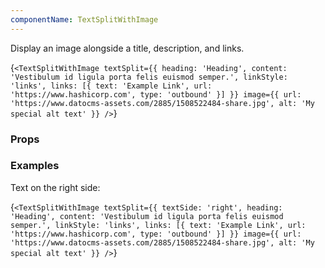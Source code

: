 ```yaml
---
componentName: TextSplitWithImage
---
```


Display an image alongside a title, description, and links.

<LiveComponent>{`<TextSplitWithImage
  textSplit={{
    heading: 'Heading',
    content: 'Vestibulum id ligula porta felis euismod semper.',
    linkStyle: 'links',
    links: [{
      text: 'Example Link',
      url: 'https://www.hashicorp.com',
      type: 'outbound'
    }]
  }}
  image={{
    url: 'https://www.datocms-assets.com/2885/1508522484-share.jpg',
    alt: 'My special alt text'
  }}
/>`}</LiveComponent>

<UsageDetails packageJson={packageJson} />

### Props

<PropsTable props={componentProps} />

### Examples

Text on the right side:

<LiveComponent>{`<TextSplitWithImage
  textSplit={{
    textSide: 'right',
    heading: 'Heading',
    content: 'Vestibulum id ligula porta felis euismod semper.',
    linkStyle: 'links',
    links: [{
      text: 'Example Link',
      url: 'https://www.hashicorp.com',
      type: 'outbound'
    }]
  }}
  image={{
    url: 'https://www.datocms-assets.com/2885/1508522484-share.jpg',
    alt: 'My special alt text'
  }}
/>`}</LiveComponent>
